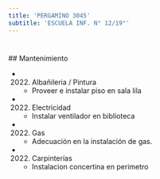```yaml
---
title: 'PERGAMINO 3045'
subtitle: 'ESCUELA INF. N° 12/19°'
---
```


#


 ## Mantenimiento

*  (2022) Albañileria / Pintura 
    + Proveer e instalar piso en sala lila

*  (2022) Electricidad 
    + Instalar ventilador en biblioteca

*  (2022) Gas 
    + Adecuación en la instalación de gas.

*  (2022) Carpinterías 
    + Instalacion concertina en perimetro



